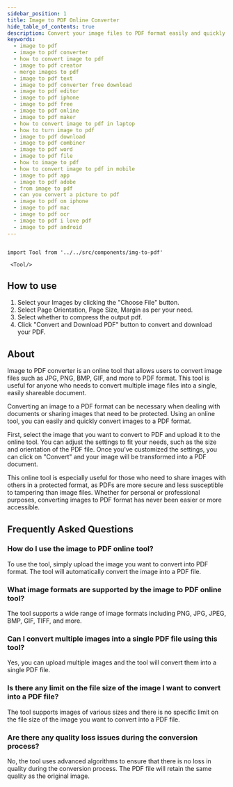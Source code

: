 ```yaml
---
sidebar_position: 1
title: Image to PDF Online Converter
hide_table_of_contents: true
description: Convert your image files to PDF format easily and quickly with our online Image to PDF converter. No need to download any software or pay for anything - it's completely free and user-friendly.
keywords:
  - image to pdf
  - image to pdf converter
  - how to convert image to pdf
  - image to pdf creator
  - merge images to pdf
  - image to pdf text
  - image to pdf converter free download
  - image to pdf editor
  - image to pdf iphone
  - image to pdf free
  - image to pdf online
  - image to pdf maker
  - how to convert image to pdf in laptop
  - how to turn image to pdf
  - image to pdf download
  - image to pdf combiner
  - image to pdf word
  - image to pdf file
  - how to image to pdf
  - how to convert image to pdf in mobile
  - image to pdf app
  - image to pdf adobe
  - from image to pdf
  - can you convert a picture to pdf
  - image to pdf on iphone
  - image to pdf mac
  - image to pdf ocr
  - image to pdf i love pdf
  - image to pdf android
---
```


```mdx-code-block

import Tool from '../../src/components/img-to-pdf'

 <Tool/>

```

<h2 style={{ color: "#17c964" }}>How to use</h2>

1. Select your Images by clicking the "Choose File" button.
2. Select Page Orientation, Page Size, Margin as per your need.
3. Select whether to compress the output pdf.
4. Click "Convert and Download PDF" button to convert and download your PDF.

<h2 style={{ color: "#ff4ecd" }}>About</h2>

Image to PDF converter is an online tool that allows users to convert image files such as JPG, PNG, BMP, GIF, and more to PDF format. This tool is useful for anyone who needs to convert multiple image files into a single, easily shareable document.

Converting an image to a PDF format can be necessary when dealing with documents or sharing images that need to be protected. Using an online tool, you can easily and quickly convert images to a PDF format.

First, select the image that you want to convert to PDF and upload it to the online tool. You can adjust the settings to fit your needs, such as the size and orientation of the PDF file. Once you've customized the settings, you can click on "Convert" and your image will be transformed into a PDF document.

This online tool is especially useful for those who need to share images with others in a protected format, as PDFs are more secure and less susceptible to tampering than image files. Whether for personal or professional purposes, converting images to PDF format has never been easier or more accessible.

<h2 style={{ color: "#f5a524" }}>Frequently Asked Questions</h2>

### How do I use the image to PDF online tool?

To use the tool, simply upload the image you want to convert into PDF format. The tool will automatically convert the image into a PDF file.

### What image formats are supported by the image to PDF online tool?

The tool supports a wide range of image formats including PNG, JPG, JPEG, BMP, GIF, TIFF, and more.

### Can I convert multiple images into a single PDF file using this tool?

Yes, you can upload multiple images and the tool will convert them into a single PDF file.

### Is there any limit on the file size of the image I want to convert into a PDF file?

The tool supports images of various sizes and there is no specific limit on the file size of the image you want to convert into a PDF file.

### Are there any quality loss issues during the conversion process?

No, the tool uses advanced algorithms to ensure that there is no loss in quality during the conversion process. The PDF file will retain the same quality as the original image.
